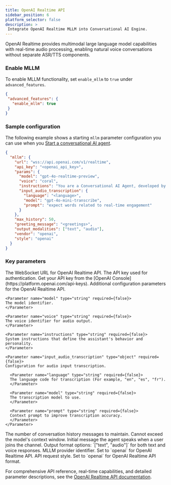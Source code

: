 ```yaml
---
title: OpenAI Realtime API
sidebar_position: 6
platform_selector: false
description: >
 Integrate OpenAI Realtime MLLM into Conversational AI Engine.
---
```



OpenAI Realtime provides multimodal large language model capabilities with real-time audio processing, enabling natural voice conversations without separate ASR/TTS components.

### Enable MLLM

To enable MLLM functionality, set `enable_mllm` to `true` under `advanced_features`.

```json
{
 "advanced_features": {
   "enable_mllm": true
 }
}
```

### Sample configuration

The following example shows a starting `mllm` parameter configuration you can use when you [Start a conversational AI agent](../../rest-api/join).

```json
{
  "mllm": {
    "url": "wss://api.openai.com/v1/realtime",
    "api_key": "<openai_api_key>",
    "params": {
      "model": "gpt-4o-realtime-preview",
      "voice": "coral",
      "instructions": "You are a Conversational AI Agent, developed by Agora.",
      "input_audio_transcription": {
        "language": "<language>",
        "model": "gpt-4o-mini-transcribe",
        "prompt": "expect words related to real-time engagement"
      }
    },
    "max_history": 50,
    "greeting_message": "<greetings>",
    "output_modalities": ["text", "audio"],
    "vendor": "openai",
    "style": "openai"
  }
}
```

### Key parameters

<ParameterList title="mllm" required={true}>
  <Parameter name="url" type="string" required={true}>  
  The WebSocket URL for OpenAI Realtime API. 
  </Parameter>
  <Parameter name="api_key" type="string" required={true}>
  The API key used for authentication. Get your API key from the [OpenAI Console](https://platform.openai.com/api-keys).
  </Parameter>
  <Parameter name="params" type="object" required={false}>
    Additional configuration parameters for the OpenAI Realtime API.
  
    <Parameter name="model" type="string" required={false}>
    The model identifier. 
    </Parameter>
    
    <Parameter name="voice" type="string" required={false}>
    The voice identifier for audio output. 
    </Parameter>
    
    <Parameter name="instructions" type="string" required={false}>
    System instructions that define the assistant's behavior and personality.
    </Parameter>
    
    <Parameter name="input_audio_transcription" type="object" required={false}>
    Configuration for audio input transcription.
    
      <Parameter name="language" type="string" required={false}>
      The language code for transcription (For example, "en", "es", "fr").
      </Parameter>
      
      <Parameter name="model" type="string" required={false}>
      The transcription model to use. 
      </Parameter>
      
      <Parameter name="prompt" type="string" required={false}>
      Context prompt to improve transcription accuracy.
      </Parameter>
    </Parameter>
  </Parameter>
  <Parameter name="max_history" type="integer" required={false}>
  The number of conversation history messages to maintain. Cannot exceed the model's context window.
  </Parameter>
  <Parameter name="greeting_message" type="string" required={false}>
  Initial message the agent speaks when a user joins the channel.
  </Parameter>
  <Parameter name="output_modalities" type="array[string]" required={false}>
  Output format options: `["text", "audio"]` for both text and voice responses.
  </Parameter>
  <Parameter name="vendor" type="string" required={false}>
  MLLM provider identifier. Set to `openai` for OpenAI Realtime API.
  </Parameter>
  <Parameter name="style" type="string" required={false}>
  API request style. Set to `openai` for OpenAI Realtime API format.
  </Parameter>
</ParameterList>

For comprehensive API reference, real-time capabilities, and detailed parameter descriptions, see the [OpenAI Realtime API documentation](https://platform.openai.com/docs/guides/realtime).
